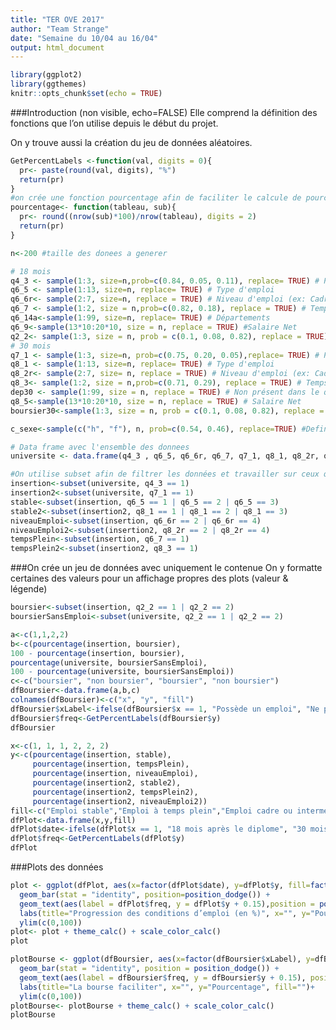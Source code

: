```yaml
---
title: "TER OVE 2017"
author: "Team Strange"
date: "Semaine du 10/04 au 16/04"
output: html_document
---
```


```r
library(ggplot2)
library(ggthemes)
knitr::opts_chunk$set(echo = TRUE)
```

###Introduction (non visible, echo=FALSE)
Elle comprend la définition des fonctions que l'on utilise depuis le début du projet.

On y trouve aussi la création du jeu de données aléatoires.

```r
GetPercentLabels <-function(val, digits = 0){
  pr<- paste(round(val, digits), "%")
  return(pr)
}
#on crée une fonction pourcentage afin de faciliter le calcule de pourcentage
pourcentage<- function(tableau, sub){
  pr<- round((nrow(sub)*100)/nrow(tableau), digits = 2)
  return(pr)
}

n<-200 #taille des donees a generer

# 18 mois
q4_3 <- sample(1:3, size=n,prob=c(0.84, 0.05, 0.11), replace= TRUE) # Possède un emploi ou pas
q6_5 <- sample(1:13, size=n, replace= TRUE) # Type d'emploi
q6_6r<- sample(2:7, size=n, replace = TRUE) # Niveau d'emploi (ex: Cadre, Ingénieur, etc)
q6_7 <- sample(1:2, size = n,prob=c(0.82, 0.18), replace = TRUE) # Temps partiel ou pleins
q6_14a<-sample(1:99, size=n, replace= TRUE) # Départements
q6_9<-sample(13*10:20*10, size = n, replace = TRUE) #Salaire Net
q2_2<- sample(1:3, size = n, prob = c(0.1, 0.08, 0.82), replace = TRUE) #boursier
# 30 mois
q7_1 <- sample(1:3, size=n, prob=c(0.75, 0.20, 0.05),replace= TRUE) # Possède un emploi ou non
q8_1 <- sample(1:13, size=n, replace= TRUE) # Type d'emploi
q8_2r<- sample(2:7, size= n, replace = TRUE) # Niveau d'emploi (ex: Cadre, Ingénieur, etc)
q8_3<- sample(1:2, size = n,prob=c(0.71, 0.29), replace = TRUE) # Temps partiel ou pleins
dep30 <- sample(1:99, size = n, replace = TRUE) # Non présent dans le questionaire
q8_5<-sample(13*10:20*10, size = n, replace = TRUE) # Salaire Net
boursier30<-sample(1:3, size = n, prob = c(0.1, 0.08, 0.82), replace = TRUE) # Boursier Non present dans le questionnaire

c_sexe<-sample(c("h", "f"), n, prob=c(0.54, 0.46), replace=TRUE) #Definition de sexes

# Data frame avec l'ensemble des donnees
universite <- data.frame(q4_3 , q6_5, q6_6r, q6_7, q7_1, q8_1, q8_2r, q8_3, c_sexe, q6_14a, dep30 , q6_9, q8_5, q2_2, boursier30)

#On utilise subset afin de filtrer les données et travailler sur ceux qui ont un emploi
insertion<-subset(universite, q4_3 == 1)
insertion2<-subset(universite, q7_1 == 1)
stable<-subset(insertion, q6_5 == 1 | q6_5 == 2 | q6_5 == 3)
stable2<-subset(insertion2, q8_1 == 1 | q8_1 == 2 | q8_1 == 3)
niveauEmploi<-subset(insertion, q6_6r == 2 | q6_6r == 4)
niveauEmploi2<-subset(insertion2, q8_2r == 2 | q8_2r == 4)
tempsPlein<-subset(insertion, q6_7 == 1)
tempsPlein2<-subset(insertion2, q8_3 == 1)

```


###On crée un jeu de données avec uniquement le contenue
On y formatte certaines des valeurs pour un affichage propres des plots (valeur & légende)


```r

boursier<-subset(insertion, q2_2 == 1 | q2_2 == 2)
boursierSansEmploi<-subset(universite, q2_2 == 1 | q2_2 == 2)

a<-c(1,1,2,2)
b<-c(pourcentage(insertion, boursier),
100 - pourcentage(insertion, boursier),
pourcentage(universite, boursierSansEmploi),
100 - pourcentage(universite, boursierSansEmploi))
c<-c("boursier", "non boursier", "boursier", "non boursier")
dfBoursier<-data.frame(a,b,c)
colnames(dfBoursier)<-c("x", "y", "fill")
dfBoursier$xLabel<-ifelse(dfBoursier$x == 1, "Possède un emploi", "Ne possède pas d'emploi")
dfBoursier$freq<-GetPercentLabels(dfBoursier$y)
dfBoursier

x<-c(1, 1, 1, 2, 2, 2)
y<-c(pourcentage(insertion, stable),
     pourcentage(insertion, tempsPlein),
     pourcentage(insertion, niveauEmploi),
     pourcentage(insertion2, stable2),
     pourcentage(insertion2, tempsPlein2),
     pourcentage(insertion2, niveauEmploi2))
fill<-c("Emploi stable","Emploi à temps plein","Emploi cadre ou intermédiaires","Emploi stable","Emploi à temps plein","Emploi cadre ou intermédiaires")
dfPlot<-data.frame(x,y,fill)
dfPlot$date<-ifelse(dfPlot$x == 1, "18 mois après le diplome", "30 mois après le diplome")
dfPlot$freq<-GetPercentLabels(dfPlot$y)
dfPlot
```


###Plots des données 

```r
plot <- ggplot(dfPlot, aes(x=factor(dfPlot$date), y=dfPlot$y, fill=factor(dfPlot$fill)))+ 
  geom_bar(stat = "identity", position=position_dodge()) + 
  geom_text(aes(label = dfPlot$freq, y = dfPlot$y + 0.15),position = position_dodge(0.9), vjust = -1)+
  labs(title="Progression des conditions d’emploi (en %)", x="", y="Pourcentage", fill="")+
  ylim(c(0,100))
plot<- plot + theme_calc() + scale_color_calc()
plot

plotBourse <- ggplot(dfBoursier, aes(x=factor(dfBoursier$xLabel), y=dfBoursier$y, fill=factor(dfBoursier$fill)))+
  geom_bar(stat = "identity", position = position_dodge()) +
  geom_text(aes(label = dfBoursier$freq, y = dfBoursier$y + 0.15), position = position_dodge(0.9), vjust = -1) +
  labs(title="La bourse faciliter", x="", y="Pourcentage", fill="")+
  ylim(c(0,100))
plotBourse<- plotBourse + theme_calc() + scale_color_calc()
plotBourse

```